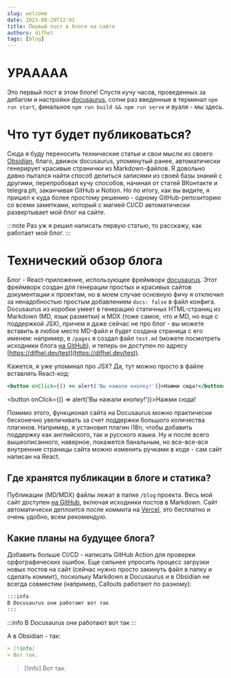 ---
slug: welcome
date: 2023-08-20T12:01
title: Первый пост в блоге на сайте
authors: difhel
tags: [blog]
---

# УРААААА
Это первый пост в этом блоге! Спустя кучу часов, проведенных за дебагом и настройки [docusaurus](https://docusaurus.io), сотни раз введенные в терминал ``npm run start``, финальное ``npm run build && npm run serve`` и вуаля - мы здесь.

# Что тут будет публиковаться?
Сюда я буду переносить технические статьи и свои мысли из своего [Obsidian](https://obsidian.md), благо, движок docusaurus, упомянутый ранее, автоматически генерирует красивые странички из Markdown-файлов. Я довольно давно пытался найти способ делиться записями из своей базы знаний с другими, перепробовал кучу способов, начиная от статей ВКонтакте и telegra.ph, заканчивая GitHub и Notion. Но по итогу, как вы видите, я пришел к куда более простому решению - одному GitHub-репозиторию со всеми заметками, который с магией CI/CD автоматически развертывает мой блог на сайте.

:::note
Раз уж я решил написать первую статью, то расскажу, как работает мой блог.
:::

# Технический обзор блога
Блог - React-приложение, использующее фреймворк [docusaurus](https://docusaurus.io). Этот фреймворк создан для генерации простых и красивых сайтов документации к проектам, но в моем случае основную фичу я отключил за ненадобностью простым добавлением ``docs: false`` в файл конфига. Docusaurus из коробки умеет в генерацию статичных HTML-страниц из Markdown (MD, язык разметки) и MDX (тоже самое, что и MD, но еще с поддержкой JSX), причем я даже сейчас не про блог - вы можете вставить в любое место MD-файл и будет создана страница с его именем: например, в ``/pages`` я создал файл ``test.md`` (можете посмотреть исходники блога [на GitHub](https://github.com/difhel/blog/blob/master/src/pages/test.md)), и теперь он доступен по адресу [https://difhel.dev/test](https://difhel.dev/test). 

Кажется, я уже упоминал про JSX? Да, тут можно просто в файле вставлять React-код:
```jsx
<button onClick={() => alert('Вы нажали кнопку!')}>Нажми сюда!</button>
```

<button onClick={() => alert('Вы нажали кнопку!')}>Нажми сюда!</button>

Помимо этого, функционал сайта на Docusaurus можно практически бесконечно увеличивать за счет поддержки большого количества плагинов. Например, я установил плагин i18n, чтобы добавить поддержку как английского, так и русского языка. Ну и после всего вышеописанного, наверное, покажется банальным, но все-все-все внутренние страницы сайта можно изменить ручками в коде - сам сайт написан на React.

## Где хранятся публикации в блоге и статика?
Публикации (MD/MDX) файлы лежат в папке ``/blog`` проекта. Весь мой сайт доступен [на GitHub](https://github.com/difhel/blog), включая исходники постов в Markdown. Сайт автоматически деплоится после коммита на [Vercel](https://vercel.app), это бесплатно и очень удобно, всем рекомендую.

## Какие планы на будущее блога?
Добавить больше CI/CD - написать GitHub Action для проверки орфографических ошибок. Еще сильнее упросить процесс загрузки новых постов на сайт (сейчас нужно просто закинуть файл в папку и сделать коммит), поскольку Markdown в Docusaurus и в Obsidian не всегда совместим (например, Callouts работают по разному):

```md title="Markdown в Docusaurus"
:::info
В Docusaurus они работают вот так
:::
```

:::info
В Docusaurus они работают вот так
:::

А в Obsidian - так:
```md title="Markdown в Obsidian"
> [!info]
> Вот так.
```

> [!info]
> Вот так.